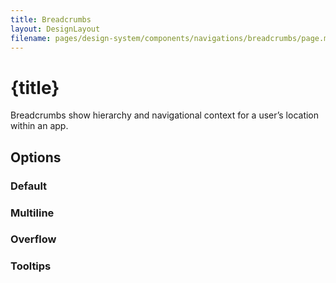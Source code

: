 ```yaml
---
title: Breadcrumbs
layout: DesignLayout
filename: pages/design-system/components/navigations/breadcrumbs/page.mdx
---
```



# {title}

Breadcrumbs show hierarchy and navigational context for a user’s location within an app.



<MainView />

## Options 

### Default

<OptionsView />

### Multiline

<MultilineView />


### Overflow

<OverflowView />



### Tooltips

<TooltipView />



